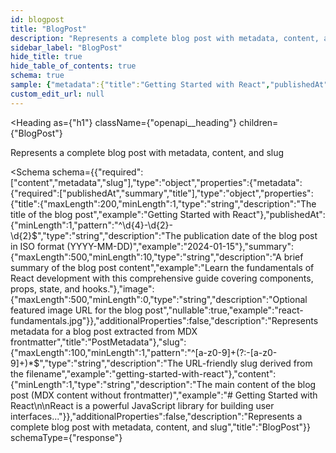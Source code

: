```yaml
---
id: blogpost
title: "BlogPost"
description: "Represents a complete blog post with metadata, content, and slug"
sidebar_label: "BlogPost"
hide_title: true
hide_table_of_contents: true
schema: true
sample: {"metadata":{"title":"Getting Started with React","publishedAt":"2024-01-15","summary":"Learn the fundamentals of React development with this comprehensive guide covering components, props, state, and hooks.","image":"react-fundamentals.jpg"},"slug":"getting-started-with-react","content":"# Getting Started with React\\n\\nReact is a powerful JavaScript library for building user interfaces..."}
custom_edit_url: null
---
```



<Heading
  as={"h1"}
  className={"openapi__heading"}
  children={"BlogPost"}
>
</Heading>



Represents a complete blog post with metadata, content, and slug

<Schema
  schema={{"required":["content","metadata","slug"],"type":"object","properties":{"metadata":{"required":["publishedAt","summary","title"],"type":"object","properties":{"title":{"maxLength":200,"minLength":1,"type":"string","description":"The title of the blog post","example":"Getting Started with React"},"publishedAt":{"minLength":1,"pattern":"^\\d{4}-\\d{2}-\\d{2}$","type":"string","description":"The publication date of the blog post in ISO format (YYYY-MM-DD)","example":"2024-01-15"},"summary":{"maxLength":500,"minLength":10,"type":"string","description":"A brief summary of the blog post content","example":"Learn the fundamentals of React development with this comprehensive guide covering components, props, state, and hooks."},"image":{"maxLength":500,"minLength":0,"type":"string","description":"Optional featured image URL for the blog post","nullable":true,"example":"react-fundamentals.jpg"}},"additionalProperties":false,"description":"Represents metadata for a blog post extracted from MDX frontmatter","title":"PostMetadata"},"slug":{"maxLength":100,"minLength":1,"pattern":"^[a-z0-9]+(?:-[a-z0-9]+)*$","type":"string","description":"The URL-friendly slug derived from the filename","example":"getting-started-with-react"},"content":{"minLength":1,"type":"string","description":"The main content of the blog post (MDX content without frontmatter)","example":"# Getting Started with React\\n\\nReact is a powerful JavaScript library for building user interfaces..."}},"additionalProperties":false,"description":"Represents a complete blog post with metadata, content, and slug","title":"BlogPost"}}
  schemaType={"response"}
>
  
</Schema>
            
